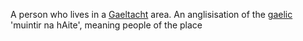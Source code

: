 A person who lives in a [[Gaeltacht]] area. An anglisisation of the [[gaelic]] 'muintir na hAite', meaning people of the place